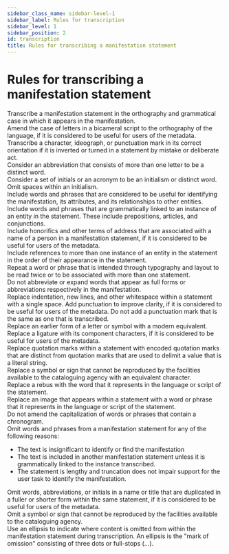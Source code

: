 ```yaml
---
sidebar_class_name: sidebar-level-1
sidebar_label: Rules for transcription
sidebar_level: 1
sidebar_position: 2
id: transcription
title: Rules for transcribing a manifestation statement
---
```

# Rules for transcribing a manifestation statement

<div className="stip">
  Transcribe a manifestation statement in the orthography and grammatical case in which it appears in the manifestation.
</div>

<div className="stip">
  Amend the case of letters in a bicameral script to the orthography of the language, if it is considered to be useful for users of the metadata.
</div>

<div className="stip">
  Transcribe a character, ideograph, or punctuation mark in its correct orientation if it is inverted or turned in a statement by mistake or deliberate act.
</div>

<div className="stip">
  Consider an abbreviation that consists of more than one letter to be a distinct word.
</div>

<div className="stip">
  Consider a set of initials or an acronym to be an initialism or distinct word. Omit spaces within an initialism.
</div>

<div className="stip">
  Include words and phrases that are considered to be useful for identifying the manifestation, its attributes, and its relationships to other entities.
</div>

<div className="stip">
  Include words and phrases that are grammatically linked to an instance of an entity in the statement. These include prepositions, articles, and conjunctions.
</div>

<div className="stip">
  Include honorifics and other terms of address that are associated with a name of a person in a manifestation statement, if it is considered to be useful for users of the metadata.
</div>

<div className="stip">
  Include references to more than one instance of an entity in the statement in the order of their appearance in the statement.
</div>

<div className="stip">
  Repeat a word or phrase that is intended through typography and layout to be read twice or to be associated with more than one statement.
</div>

<div className="stip">
  Do not abbreviate or expand words that appear as full forms or abbreviations respectively in the manifestation.
</div>

<div className="stip">
  Replace indentation, new lines, and other whitespace within a statement with a single space. Add punctuation to improve clarity, if it is considered to be useful for users of the metadata. Do not add a punctuation mark that is the same as one that is transcribed.
</div>

<div className="stip">
  Replace an earlier form of a letter or symbol with a modern equivalent.
</div>

<div className="stip">
  Replace a ligature with its component characters, if it is considered to be useful for users of the metadata.
</div>

<div className="stip">
  Replace quotation marks within a statement with encoded quotation marks that are distinct from quotation marks that are used to delimit a value that is a literal string.
</div>

<div className="stip">
  Replace a symbol or sign that cannot be reproduced by the facilities available to the cataloguing agency with an equivalent character.
</div>

<div className="stip">
  Replace a rebus with the word that it represents in the language or script of the statement.
</div>

<div className="stip">
  Replace an image that appears within a statement with a word or phrase that it represents in the language or script of the statement.
</div>

<div className="stip">
  Do not amend the capitalization of words or phrases that contain a chronogram.
</div>

<div className="stip">
  Omit words and phrases from a manifestation statement for any of the following reasons:
  
  - The text is insignificant to identify or find the manifestation
  - The text is included in another manifestation statement unless it is grammatically linked to the instance transcribed.
  - The statement is lengthy and truncation does not impair support for the user task to identify the manifestation.
</div>

<div className="stip">
  Omit words, abbreviations, or initials in a name or title that are duplicated in a fuller or shorter form within the same statement, if it is considered to be useful for users of the metadata.
</div>

<div className="stip">
  Omit a symbol or sign that cannot be reproduced by the facilities available to the cataloguing agency.
</div>

<div className="stip">
  Use an ellipsis to indicate where content is omitted from within the manifestation statement during transcription. An ellipsis is the "mark of omission" consisting of three dots or full-stops (…).
</div>
